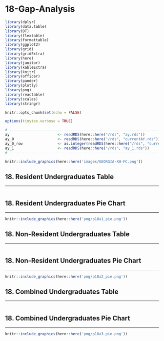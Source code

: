 # 18-Gap-Analysis

```r
library(dplyr)
library(data.table)
library(DT)
library(flextable)
library(formattable)
library(ggplot2)
library(grid)
library(gridExtra)
library(here)
library(janitor)
library(kableExtra)
library(knitr)
library(officer)
library(pander)
library(plotly)
library(png)
library(reactable)
library(scales)
library(stringr)
```

```r
knitr::opts_chunk$set(echo = FALSE)
```

```r
options(tinytex.verbose = TRUE)
```

```r
# ------------------------------------------------------------------------------
ay                      <- readRDS(here::here("/rds", "ay.rds"))
ay_0                    <- readRDS(here::here("/rds", "currentAY.rds"))
ay_0_row                <- as.integer(readRDS(here::here("/rds", "currentAY_row.rds")))
ay_1                    <- readRDS(here::here("/rds", "ay_1.rds"))
# ------------------------------------------------------------------------------

```

```r
knitr::include_graphics(here::here('images/GEORGIA-XH-FC.png'))
```

## 18. Resident Undergraduates Table
***

```r

```

## 18. Resident Undergraduates Pie Chart
***

```r
knitr::include_graphics(here::here('png/p18a1_pie.png'))
```

## 18. Non-Resident Undergraduates Table
***

```r

```

## 18. Non-Resident Undergraduates Pie Chart
***

```r
knitr::include_graphics(here::here('png/p18a2_pie.png'))
```

## 18. Combined Undergraduates Table
***

```r

```

## 18. Combined Undergraduates Pie Chart
***

```r
knitr::include_graphics(here::here('png/p18a3_pie.png'))
```

```{=openxml}
<w:p><w:r><w:br w:type="page"/></w:r></w:p>
```